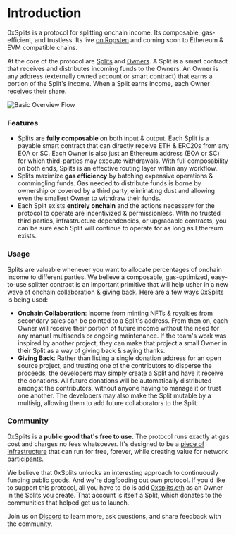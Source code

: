 
# Introduction

0xSplits is a protocol for splitting onchain income. Its composable,
gas-efficient, and trustless. Its live [on Ropsten](https://app.0xsplits.xyz/)
and coming soon to Ethereum & EVM compatible chains.

At the core of the protocol are [Splits](/core-concepts/#split) and
[Owners](/core-concepts/#owner). A Split is a smart contract that receives and
distributes incoming funds to the Owners. An Owner is any address (externally
owned account or smart contract) that earns a portion of the Split's income.
When a Split earns income, each Owner receives their share.

![Basic Overview Flow](/intro-flow.svg)

### Features

- Splits are **fully composable** on both input & output. Each Split is a
  payable smart contract that can directly receive ETH & ERC20s from any EOA or
  SC. Each Owner is also just an Ethereum address (EOA or SC) for which
  third-parties may execute withdrawals. With full composability on both ends,
  Splits is an effective routing layer within any workflow.
- Splits maximize **gas efficiency** by batching expensive operations &
  commingling funds. Gas needed to distribute funds is borne by ownership or
  covered by a third party, eliminating dust and allowing even the smallest
  Owner to withdraw their funds.
- Each Split exists **entirely onchain** and the actions necessary for the
  protocol to operate are incentivized & permissionless. With no trusted third
  parties, infrastructure dependencies, or upgradable contracts, you can be sure
  each Split will continue to operate for as long as Ethereum exists.

### Usage

Splits are valuable whenever you want to allocate percentages of onchain income
to different parties. We believe a composable, gas-optimized, easy-to-use
splitter contract is an important primitive that will help usher in a new wave
of onchain collaboration & giving back. Here are a few ways 0xSplits is being
used:

- **Onchain Collaboration**: Income from minting NFTs & royalties from secondary
  sales can be pointed to a Split's address. From then on, each Owner will
  receive their portion of future income without the need for any manual
  multisends or ongoing maintenance. If the team's work was inspired by another
  project, they can make that project a small Owner in their Split as a way of
  giving back & saying thanks.
- **Giving Back**: Rather than listing a single donation address for an open
  source project, and trusting one of the contributors to disperse the proceeds,
  the developers may simply create a Split and have it receive the donations.
  All future donations will be automatically distributed amongst the
  contributors, without anyone having to manage it or trust one another. The
  developers may also make the Split mutable by a multisig, allowing them to add
  future collaborators to the Split.

### Community

0xSplits is a **public good that's free to use.** The protocol runs exactly at
gas cost and charges no fees whatsoever. It's designed to be a
[piece of infrastructure](https://jacob.energy/hyperstructures.html) that can
run for free, forever, while creating value for network participants.

We believe that 0xSplits unlocks an interesting approach to continuously funding
public goods. And we're dogfooding out own protocol. If you'd like to support
this protocol, all you have to do is add
[0xsplits.eth](https://etherscan.io/address/0x50671995e1eca15ca9e807774a814331cabe0f3b)
as an Owner in the Splits you create. That account is itself a Split, which
donates to the communities that helped get us to launch.

Join us on [Discord](https://discord.gg/45kXEWRc6k) to learn more, ask
questions, and share feedback with the community.
